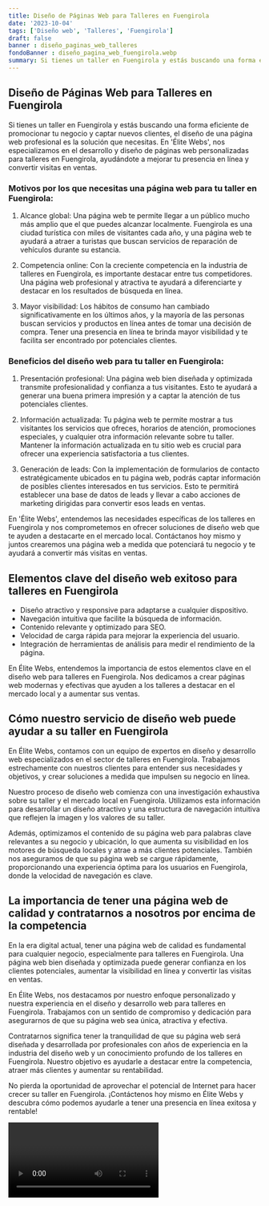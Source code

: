 ```yaml
---
title: Diseño de Páginas Web para Talleres en Fuengirola
date: '2023-10-04'
tags: ['Diseño web', 'Talleres', 'Fuengirola']
draft: false
banner : diseño_paginas_web_talleres
fondoBanner : diseño_pagina_web_fuengirola.webp
summary: Si tienes un taller en Fuengirola y estás buscando una forma eficiente de promocionar tu negocio y captar nuevos clientes, el diseño de una página web profesional es la solución que necesitas. En 'Élite Webs', nos especializamos en el desarrollo y diseño de páginas web personalizadas para talleres en Fuengirola, ayudándote a mejorar tu presencia en línea y convertir visitas en ventas.
---
```


## Diseño de Páginas Web para Talleres en Fuengirola

Si tienes un taller en Fuengirola y estás buscando una forma eficiente de promocionar tu negocio y captar nuevos clientes, el diseño de una página web profesional es la solución que necesitas. En 'Élite Webs', nos especializamos en el desarrollo y diseño de páginas web personalizadas para talleres en Fuengirola, ayudándote a mejorar tu presencia en línea y convertir visitas en ventas.

### Motivos por los que necesitas una página web para tu taller en Fuengirola:

1. Alcance global: Una página web te permite llegar a un público mucho más amplio que el que puedes alcanzar localmente. Fuengirola es una ciudad turística con miles de visitantes cada año, y una página web te ayudará a atraer a turistas que buscan servicios de reparación de vehículos durante su estancia.

2. Competencia online: Con la creciente competencia en la industria de talleres en Fuengirola, es importante destacar entre tus competidores. Una página web profesional y atractiva te ayudará a diferenciarte y destacar en los resultados de búsqueda en línea.

3. Mayor visibilidad: Los hábitos de consumo han cambiado significativamente en los últimos años, y la mayoría de las personas buscan servicios y productos en línea antes de tomar una decisión de compra. Tener una presencia en línea te brinda mayor visibilidad y te facilita ser encontrado por potenciales clientes.

### Beneficios del diseño web para tu taller en Fuengirola:

1. Presentación profesional: Una página web bien diseñada y optimizada transmite profesionalidad y confianza a tus visitantes. Esto te ayudará a generar una buena primera impresión y a captar la atención de tus potenciales clientes.

2. Información actualizada: Tu página web te permite mostrar a tus visitantes los servicios que ofreces, horarios de atención, promociones especiales, y cualquier otra información relevante sobre tu taller. Mantener la información actualizada en tu sitio web es crucial para ofrecer una experiencia satisfactoria a tus clientes.

3. Generación de leads: Con la implementación de formularios de contacto estratégicamente ubicados en tu página web, podrás captar información de posibles clientes interesados en tus servicios. Esto te permitirá establecer una base de datos de leads y llevar a cabo acciones de marketing dirigidas para convertir esos leads en ventas.

En 'Élite Webs', entendemos las necesidades específicas de los talleres en Fuengirola y nos comprometemos en ofrecer soluciones de diseño web que te ayuden a destacarte en el mercado local. Contáctanos hoy mismo y juntos crearemos una página web a medida que potenciará tu negocio y te ayudará a convertir más visitas en ventas.

<GifSeo />

<Cta />

## Elementos clave del diseño web exitoso para talleres en Fuengirola

- Diseño atractivo y responsive para adaptarse a cualquier dispositivo.
- Navegación intuitiva que facilite la búsqueda de información.
- Contenido relevante y optimizado para SEO.
- Velocidad de carga rápida para mejorar la experiencia del usuario.
- Integración de herramientas de análisis para medir el rendimiento de la página.

En Élite Webs, entendemos la importancia de estos elementos clave en el diseño web para talleres en Fuengirola. Nos dedicamos a crear páginas web modernas y efectivas que ayuden a los talleres a destacar en el mercado local y a aumentar sus ventas.

## Cómo nuestro servicio de diseño web puede ayudar a su taller en Fuengirola

En Élite Webs, contamos con un equipo de expertos en diseño y desarrollo web especializados en el sector de talleres en Fuengirola. Trabajamos estrechamente con nuestros clientes para entender sus necesidades y objetivos, y crear soluciones a medida que impulsen su negocio en línea.

Nuestro proceso de diseño web comienza con una investigación exhaustiva sobre su taller y el mercado local en Fuengirola. Utilizamos esta información para desarrollar un diseño atractivo y una estructura de navegación intuitiva que reflejen la imagen y los valores de su taller.

Además, optimizamos el contenido de su página web para palabras clave relevantes a su negocio y ubicación, lo que aumenta su visibilidad en los motores de búsqueda locales y atrae a más clientes potenciales. También nos aseguramos de que su página web se cargue rápidamente, proporcionando una experiencia óptima para los usuarios en Fuengirola, donde la velocidad de navegación es clave.

## La importancia de tener una página web de calidad y contratarnos a nosotros por encima de la competencia

En la era digital actual, tener una página web de calidad es fundamental para cualquier negocio, especialmente para talleres en Fuengirola. Una página web bien diseñada y optimizada puede generar confianza en los clientes potenciales, aumentar la visibilidad en línea y convertir las visitas en ventas.

En Élite Webs, nos destacamos por nuestro enfoque personalizado y nuestra experiencia en el diseño y desarrollo web para talleres en Fuengirola. Trabajamos con un sentido de compromiso y dedicación para asegurarnos de que su página web sea única, atractiva y efectiva.

Contratarnos significa tener la tranquilidad de que su página web será diseñada y desarrollada por profesionales con años de experiencia en la industria del diseño web y un conocimiento profundo de los talleres en Fuengirola. Nuestro objetivo es ayudarle a destacar entre la competencia, atraer más clientes y aumentar su rentabilidad.

No pierda la oportunidad de aprovechar el potencial de Internet para hacer crecer su taller en Fuengirola. ¡Contáctenos hoy mismo en Élite Webs y descubra cómo podemos ayudarle a tener una presencia en línea exitosa y rentable!

<Video />

<CtaBot job='Talleres' city='Fuengirola'/>

<Gmaps query='Fuengirola+españa+maps' />